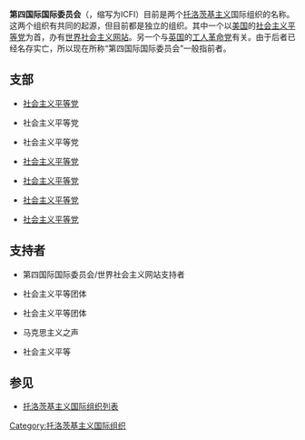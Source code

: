 {{多个问题|{{expand|time=2016-01-17T06:29:12+00:00}}
{{unreferenced|time=2016-01-17T06:29:12+00:00}}}}
{{not|第四国际}}
{{托洛茨基主义}}
'''第四国际国际委员会'''（{{lang-en|International Committee of the Fourth International}}，缩写为ICFI）目前是两个[[托洛茨基主义|托洛茨基主义]]国际组织的名称。这两个组织有共同的起源，但目前都是独立的组织。其中一个以[[美国|美国]]的[[社会主义平等党_(美国)|社会主义平等党]]为首，办有[[世界社会主义网站|世界社会主义网站]]。另一个与[[英国|英国]]的[[工人革命党_(英国)|工人革命党]]有关。由于后者已经名存实亡，所以现在所称“第四国际国际委员会”一般指前者。

==支部==
*{{flag|澳大利亚}} [[社会主义平等党_(澳大利亚)|社会主义平等党]]
*{{flag|加拿大}} 社会主义平等党
*{{flag|法国}} 社会主义平等党
*{{flag|德国}} [[社会主义平等党_(德国)|社会主义平等党]]
*{{flag|斯里兰卡}} [[社会主义平等党_(斯里兰卡)|社会主义平等党]]
*{{flag|英国}} [[社会主义平等党_(英国)|社会主义平等党]]
*{{flag|美国}} [[社会主义平等党_(美国)|社会主义平等党]]

==支持者==
*{{flag|印度}} 第四国际国际委员会/世界社会主义网站支持者
*{{flag|爱尔兰}} 社会主义平等团体
*{{flag|新西兰}} 社会主义平等团体
*{{flag|巴基斯坦}} 马克思主义之声
*{{flag|土耳其}} 社会主义平等

== 参见 ==
* [[托洛茨基主义国际组织列表|托洛茨基主义国际组织列表]]

{{国际政党组织}}

[[Category:托洛茨基主义国际组织|Category:托洛茨基主义国际组织]]